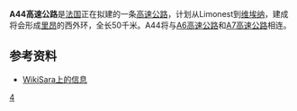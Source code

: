 '''A44高速公路'''是[[法国|法国]]正在拟建的一条[[高速公路|高速公路]]，计划从Limonest到[[维埃纳|维埃纳]]，建成将会形成[[里昂|里昂]]的西外环，全长50千米。A44将与[[A6高速公路_(法国)|A6高速公路]]和[[A7高速公路|A7高速公路]]相连。

==参考资料==
* [http://routes.wikia.com/wiki/Autoroute_fran%C3%A7aise_A44_%28Projet%29 WikiSara上的信息]{{Wayback|url=http://routes.wikia.com/wiki/Autoroute_fran%C3%A7aise_A44_%28Projet%29 |date=20120902235159 }}

{{法国高速公路}}

[[Category:法国高速公路|4]]
